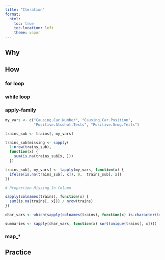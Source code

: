 ```yaml
---
title: "Iteration"
format:
  html:
    toc: true
    toc-location: left
    theme: vapor
---
```


## Why

## How

### for loop

### while loop

### apply-family

```r
my_vars <- c("Causing.Car.Number", "Causing.Car.Position", 
             "Positive.Alcohol.Tests", "Positive.Drug.Tests")

trains_sub <- trains[, my_vars]

trains_sub$missing <- sapply(
  1:nrow(trains_sub), 
  function(x) {
    sum(is.na(trains_sub[x, ]))
  })

trains_sub[, my_vars] <- lapply(my_vars, function(x) {
  ifelse(is.na(trains_sub[, x]), 0,  trains_sub[, x])
})

# Proportion Missing In Column

sapply(colnames(trains), function(x) {
  sum(is.na(trains[, x])) / nrow(trains)
})

```


```r
char_vars <- which(sapply(colnames(trains), function(x) is.character(trains[, x])) == TRUE)

summaries <- sapply(char_vars, function(x) sort(unique(trains[, x])))
```


### map_*

## Practice